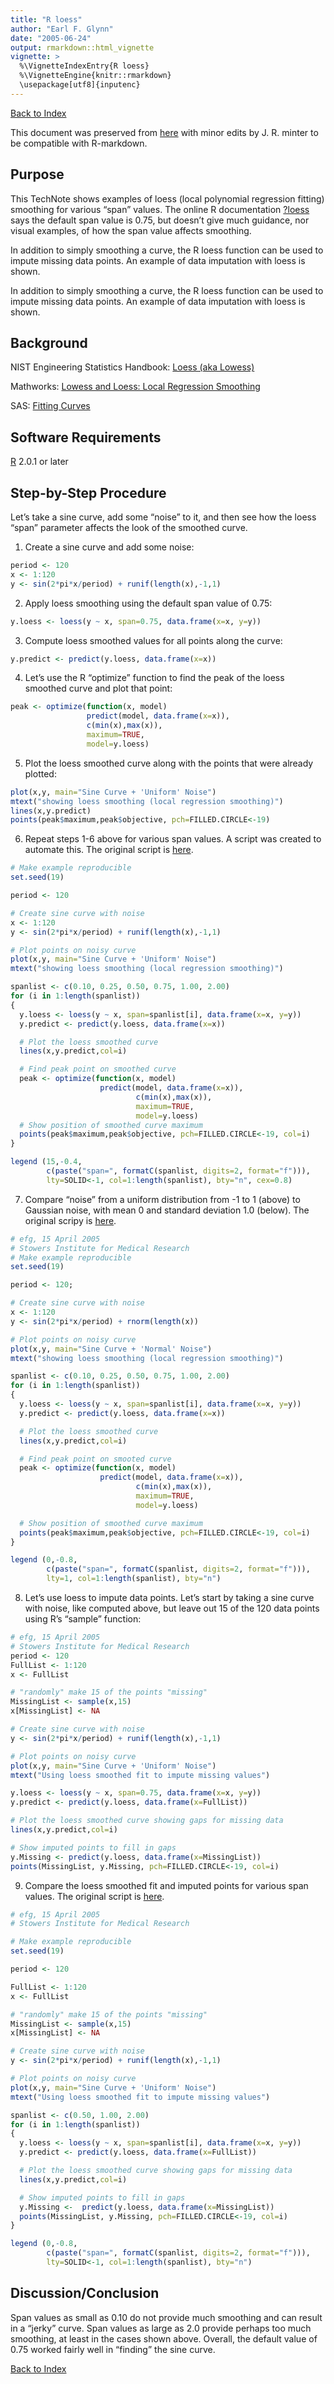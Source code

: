 ```yaml
---
title: "R loess"
author: "Earl F. Glynn"
date: "2005-06-24"
output: rmarkdown::html_vignette
vignette: >
  %\VignetteIndexEntry{R loess}
  %\VignetteEngine{knitr::rmarkdown}
  \usepackage[utf8]{inputenc}
---
```


[Back to Index](../README.html)

This document was preserved from [here](http://research.stowers-institute.org/efg/R/Statistics/loess.htm)
with minor edits by J. R. minter to be compatible with R-markdown.

## Purpose

This TechNote shows examples of loess (local polynomial regression fitting) smoothing for various "span" values. The online R documentation [?loess](http://www.maths.lth.se/help/R/.R/library/modreg/html/loess.html) says the default span value is 0.75, but doesn't give much guidance, nor visual examples, of how the span value affects smoothing.

In addition to simply smoothing a curve, the R loess function can be used to impute missing data points. An example of data imputation with loess is shown.

In addition to simply smoothing a curve, the R loess function can be used to impute missing data points. An example of data imputation with loess is shown.

## Background

NIST Engineering Statistics Handbook:  [Loess (aka Lowess)](http://www.itl.nist.gov/div898/handbook/pmd/section1/pmd144.htm)

Mathworks: [Lowess and Loess: Local Regression Smoothing](http://www.mathworks.com/access/helpdesk/help/toolbox/curvefit/ch_data7.html)

SAS: [Fitting Curves](http://www.math.wpi.edu/saspdf/insight/chap13.pdf)

## Software Requirements

[R](http://www.r-project.org/) 2.0.1 or later


## Step-by-Step Procedure

Let's take a sine curve, add some "noise" to it, and then see how the loess "span" parameter affects the look of the smoothed curve.

1. Create a sine curve and add some noise:

```r
period <- 120
x <- 1:120
y <- sin(2*pi*x/period) + runif(length(x),-1,1)
```

2. Apply loess smoothing using the default span value of 0.75:

```r
y.loess <- loess(y ~ x, span=0.75, data.frame(x=x, y=y))
```

3. Compute loess smoothed values for all points along the curve:

```r
y.predict <- predict(y.loess, data.frame(x=x))
```

4. Let's use the R "optimize" function to find the peak of the loess smoothed curve and plot that point:

```r
peak <- optimize(function(x, model)
                 predict(model, data.frame(x=x)),
                 c(min(x),max(x)),
                 maximum=TRUE,
                 model=y.loess)
```

5. Plot the loess smoothed curve along with the points that were already plotted:

```r
plot(x,y, main="Sine Curve + 'Uniform' Noise")
mtext("showing loess smoothing (local regression smoothing)")
lines(x,y.predict)
points(peak$maximum,peak$objective, pch=FILLED.CIRCLE<-19)
```

6. Repeat steps 1-6 above for various span values. A script was created to automate this. The original script is [here](http://research.stowers-institute.org/efg/R/Statistics/loess-sin+runif.R).

```r
# Make example reproducible
set.seed(19)

period <- 120

# Create sine curve with noise
x <- 1:120
y <- sin(2*pi*x/period) + runif(length(x),-1,1)

# Plot points on noisy curve
plot(x,y, main="Sine Curve + 'Uniform' Noise")
mtext("showing loess smoothing (local regression smoothing)")

spanlist <- c(0.10, 0.25, 0.50, 0.75, 1.00, 2.00)
for (i in 1:length(spanlist))
{
  y.loess <- loess(y ~ x, span=spanlist[i], data.frame(x=x, y=y))
  y.predict <- predict(y.loess, data.frame(x=x))

  # Plot the loess smoothed curve
  lines(x,y.predict,col=i)

  # Find peak point on smoothed curve
  peak <- optimize(function(x, model)
                    predict(model, data.frame(x=x)),
                            c(min(x),max(x)),
                            maximum=TRUE,
                            model=y.loess)
  # Show position of smoothed curve maximum
  points(peak$maximum,peak$objective, pch=FILLED.CIRCLE<-19, col=i)
}

legend (15,-0.4,
        c(paste("span=", formatC(spanlist, digits=2, format="f"))),
        lty=SOLID<-1, col=1:length(spanlist), bty="n", cex=0.8)
```

7. Compare "noise" from a uniform distribution from -1 to 1 (above) to Gaussian noise, with mean 0 and standard deviation 1.0 (below). The original scripy is [here](http://research.stowers-institute.org/efg/R/Statistics/loess-sin+rnorm.R).

```r
# efg, 15 April 2005
# Stowers Institute for Medical Research
# Make example reproducible
set.seed(19)

period <- 120;

# Create sine curve with noise
x <- 1:120
y <- sin(2*pi*x/period) + rnorm(length(x))

# Plot points on noisy curve
plot(x,y, main="Sine Curve + 'Normal' Noise")
mtext("showing loess smoothing (local regression smoothing)")

spanlist <- c(0.10, 0.25, 0.50, 0.75, 1.00, 2.00)
for (i in 1:length(spanlist))
{
  y.loess <- loess(y ~ x, span=spanlist[i], data.frame(x=x, y=y))
  y.predict <- predict(y.loess, data.frame(x=x))

  # Plot the loess smoothed curve
  lines(x,y.predict,col=i)

  # Find peak point on smooted curve
  peak <- optimize(function(x, model)
                    predict(model, data.frame(x=x)),
                            c(min(x),max(x)),
                            maximum=TRUE,
                            model=y.loess)

  # Show position of smoothed curve maximum
  points(peak$maximum,peak$objective, pch=FILLED.CIRCLE<-19, col=i)
}

legend (0,-0.8,
        c(paste("span=", formatC(spanlist, digits=2, format="f"))),
        lty=1, col=1:length(spanlist), bty="n")

```

8. Let's use loess to impute data points. Let's start by taking a sine curve with noise, like computed above, but leave out 15 of the 120 data points using R's "sample" function:

```r
# efg, 15 April 2005
# Stowers Institute for Medical Research
period <- 120
FullList <- 1:120
x <- FullList

# "randomly" make 15 of the points "missing"
MissingList <- sample(x,15)
x[MissingList] <- NA

# Create sine curve with noise
y <- sin(2*pi*x/period) + runif(length(x),-1,1) 

# Plot points on noisy curve
plot(x,y, main="Sine Curve + 'Uniform' Noise")
mtext("Using loess smoothed fit to impute missing values")

y.loess <- loess(y ~ x, span=0.75, data.frame(x=x, y=y))
y.predict <- predict(y.loess, data.frame(x=FullList))

# Plot the loess smoothed curve showing gaps for missing data
lines(x,y.predict,col=i)

# Show imputed points to fill in gaps
y.Missing <- predict(y.loess, data.frame(x=MissingList))
points(MissingList, y.Missing, pch=FILLED.CIRCLE<-19, col=i)
```
9. Compare the loess smoothed fit and imputed points for various span values. The original script is [here](http://research.stowers-institute.org/efg/R/Statistics/loess-sin+runif-impute.R).

```r
# efg, 15 April 2005
# Stowers Institute for Medical Research

# Make example reproducible
set.seed(19)

period <- 120

FullList <- 1:120
x <- FullList

# "randomly" make 15 of the points "missing"
MissingList <- sample(x,15)
x[MissingList] <- NA

# Create sine curve with noise
y <- sin(2*pi*x/period) + runif(length(x),-1,1)

# Plot points on noisy curve
plot(x,y, main="Sine Curve + 'Uniform' Noise")
mtext("Using loess smoothed fit to impute missing values")

spanlist <- c(0.50, 1.00, 2.00)
for (i in 1:length(spanlist))
{
  y.loess <- loess(y ~ x, span=spanlist[i], data.frame(x=x, y=y))
  y.predict <- predict(y.loess, data.frame(x=FullList))

  # Plot the loess smoothed curve showing gaps for missing data
  lines(x,y.predict,col=i)

  # Show imputed points to fill in gaps
  y.Missing <-  predict(y.loess, data.frame(x=MissingList))
  points(MissingList, y.Missing, pch=FILLED.CIRCLE<-19, col=i)
}

legend (0,-0.8,
        c(paste("span=", formatC(spanlist, digits=2, format="f"))),
        lty=SOLID<-1, col=1:length(spanlist), bty="n")
```

## Discussion/Conclusion

Span values as small as 0.10 do not provide much smoothing and can result in a "jerky" curve. Span values as large as 2.0 provide perhaps too much smoothing, at least in the cases shown above. Overall, the default value of 0.75 worked fairly well in "finding" the sine curve.


[Back to Index](../README.html)
